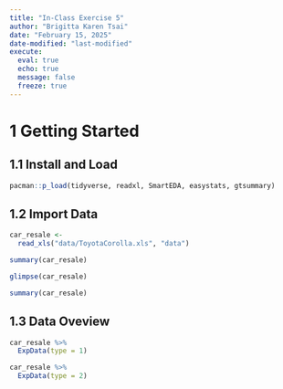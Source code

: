 ```yaml
---
title: "In-Class Exercise 5"
author: "Brigitta Karen Tsai"
date: "February 15, 2025"
date-modified: "last-modified"
execute: 
  eval: true
  echo: true
  message: false
  freeze: true
---
```


# 1 Getting Started

## 1.1 Install and Load 

```r
pacman::p_load(tidyverse, readxl, SmartEDA, easystats, gtsummary)
```

## 1.2 Import Data

```r
car_resale <-
  read_xls("data/ToyotaCorolla.xls", "data")
```

```r
summary(car_resale)
```

```r
glimpse(car_resale)
```

```r
summary(car_resale)
```

## 1.3 Data Oveview

```r
car_resale %>% 
  ExpData(type = 1)
```

```r
car_resale %>% 
  ExpData(type = 2)
```

